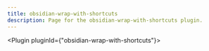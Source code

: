 ---
title: obsidian-wrap-with-shortcuts
description: Page for the obsidian-wrap-with-shortcuts plugin.
---


<Plugin pluginId={"obsidian-wrap-with-shortcuts"}></Plugin>